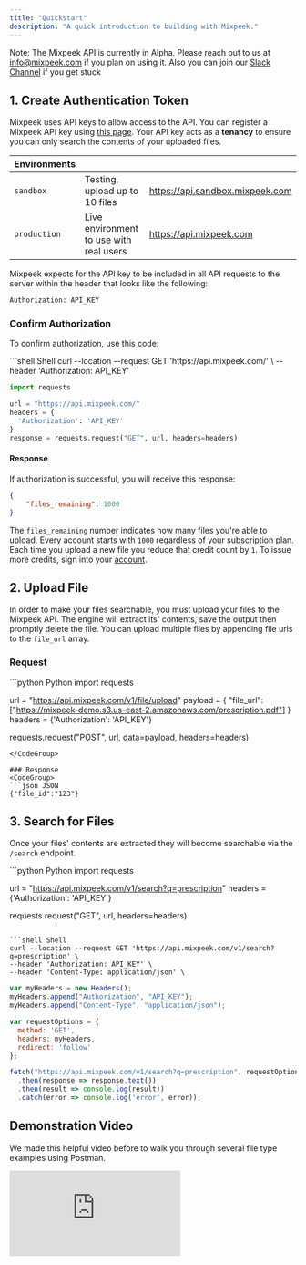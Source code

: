 ```yaml
---
title: "Quickstart"
description: "A quick introduction to building with Mixpeek."
---
```


<Note>Note: The Mixpeek API is currently in Alpha. Please reach out to us at [info@mixpeek.com](mailto:info@mixpeek.com) if you plan on using it. Also you can join our <a href="https://mixpeek.com/community">Slack Channel</a> if you get stuck</Note>


## 1. Create Authentication Token

Mixpeek uses API keys to allow access to the API. You can register a Mixpeek API key using [this page](https://m0ya3ewpknw.typeform.com/to/RGu9rcJk). Your API key acts as a **tenancy** to ensure you can only search the contents of your uploaded files.

| Environments  |                                             |                                 |
| ------------ | ------------------------------------------- | ------------------------------- |
| `sandbox`    | Testing, upload up to 10 files        | https://api.sandbox.mixpeek.com |
| `production` | Live environment to use with real users | https://api.mixpeek.com         |

Mixpeek expects for the API key to be included in all API requests to the server within the header that looks like the following:


```bash
Authorization: API_KEY
```

### Confirm Authorization

To confirm authorization, use this code:

<CodeGroup>
```shell Shell
curl --location --request GET 'https://api.mixpeek.com/' \
--header 'Authorization: API_KEY'
```

```python Python
import requests

url = "https://api.mixpeek.com/"
headers = {
  'Authorization': 'API_KEY'
}
response = requests.request("GET", url, headers=headers)
```
</CodeGroup>

#### Response

If authorization is successful, you will receive this response:

```json
{
    "files_remaining": 1000
}
```

The `files_remaining` number indicates how many files you're able to upload.
Every account starts with `1000` regardless of your subscription plan.
Each time you upload a new file you reduce that credit count by `1`.
To issue more credits, sign into your [account](https://dash.mixpeek.com).

## 2. Upload File

In order to make your files searchable, you must upload your files to the Mixpeek API.
The engine will extract its' contents, save the output then promptly delete the file.
You can upload multiple files by appending file urls to the `file_url` array.

### Request
<CodeGroup>
```python Python
import requests

url = "https://api.mixpeek.com/v1/file/upload"
payload = {
    "file_url": ["https://mixpeek-demo.s3.us-east-2.amazonaws.com/prescription.pdf"]
}
headers = {'Authorization': 'API_KEY'}

requests.request("POST", url, data=payload, headers=headers)
```
</CodeGroup>

### Response
<CodeGroup>
```json JSON
{"file_id":"123"}
```
</CodeGroup>


## 3. Search for Files

Once your files' contents are extracted they will become searchable via the `/search` endpoint.

<CodeGroup>
```python Python
import requests

url = "https://api.mixpeek.com/v1/search?q=prescription"
headers = {'Authorization': 'API_KEY'}

requests.request("GET", url, headers=headers)
```

```shell Shell
curl --location --request GET 'https://api.mixpeek.com/v1/search?q=prescription' \
--header 'Authorization: API_KEY' \
--header 'Content-Type: application/json' \
```

```javascript Javascript
var myHeaders = new Headers();
myHeaders.append("Authorization", "API_KEY");
myHeaders.append("Content-Type", "application/json");

var requestOptions = {
  method: 'GET',
  headers: myHeaders,
  redirect: 'follow'
};

fetch("https://api.mixpeek.com/v1/search?q=prescription", requestOptions)
  .then(response => response.text())
  .then(result => console.log(result))
  .catch(error => console.log('error', error));
```
</CodeGroup>


## Demonstration Video

We made this helpful video before to walk you through several file type examples using Postman.

<Frame>
  <div style={{ paddingBottom: "64.98194945848375%" }}>
    <iframe
      src="https://www.youtube.com/embed/o3XP3J5mHHI"
      frameborder="0"
      webkitallowfullscreen
      mozallowfullscreen
      allowfullscreen
      style={{
        position: "absolute",
        top: 0,
        left: 0,
        width: "100%",
        height: "100%"
      }}
    ></iframe>
  </div>
</Frame>
